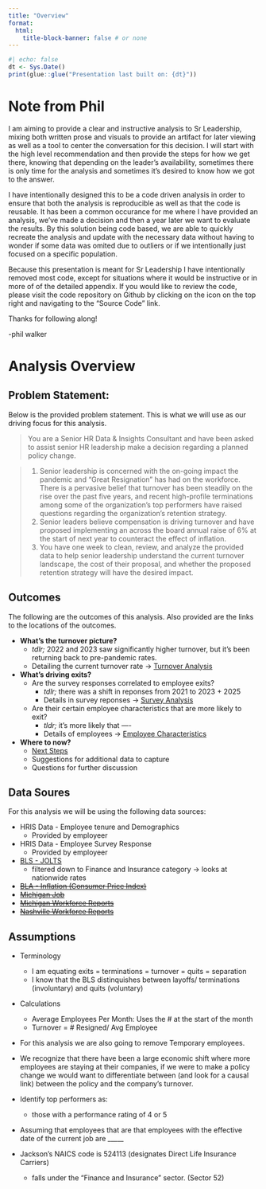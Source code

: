 ```yaml
---
title: "Overview"
format:
  html:
    title-block-banner: false # or none
---
```


```r
#| echo: false
dt <- Sys.Date()
print(glue::glue("Presentation last built on: {dt}"))
```

# Note from Phil

I am aiming to provide a clear and instructive analysis to Sr Leadership, mixing both written prose and visuals to provide an artifact for later viewing as well as a tool to center the conversation for this decision. I will start with the high level recommendation and then provide the steps for how we get there, knowing that depending on the leader's availability, sometimes there is only time for the analysis and sometimes it's desired to know how we got to the answer.

I have intentionally designed this to be a code driven analysis in order to ensure that both the analysis is reproducible as well as that the code is reusable. It has been a common occurance for me where I have provided an analysis, we've made a decision and then a year later we want to evaluate the results. By this solution being code based, we are able to quickly recreate the analysis and update with the necessary data without having to wonder if some data was omited due to outliers or if we intentionally just focused on a specific population.

Because this presentation is meant for Sr Leadership I have intentionally removed most code, except for situations where it would be instructive or in more of of the detailed appendix. If you would like to review the code, please visit the code repository on Github by clicking on the icon on the top right and navigating to the "Source Code" link.

Thanks for following along!

-phil walker

# Analysis Overview

::: panel-tabset
## Problem Statement:

Below is the provided problem statement. This is what we will use as our driving focus for this analysis.

> You are a Senior HR Data & Insights Consultant and have been asked to assist senior HR leadership make a decision regarding a planned policy change.

> 1.  Senior leadership is concerned with the on-going impact the pandemic and “Great Resignation” has had on the workforce. There is a pervasive belief that turnover has been steadily on the rise over the past five years, and recent high-profile terminations among some of the organization’s top performers have raised questions regarding the organization’s retention strategy.
> 2.  Senior leaders believe compensation is driving turnover and have proposed implementing an across the board annual raise of 6% at the start of next year to counteract the effect of inflation.
> 3.  You have one week to clean, review, and analyze the provided data to help senior leadership understand the current turnover landscape, the cost of their proposal, and whether the proposed retention strategy will have the desired impact.

## Outcomes

The following are the outcomes of this analysis. Also provided are the links to the locations of the outcomes.

-   **What's the turnover picture?**
    -   *tdlr;* 2022 and 2023 saw significantly higher turnover, but it's been returning back to pre-pandemic rates.
    -   Detailing the current turnover rate -\> [Turnover Analysis](turnover.qmd#exit-trend)
-   **What's driving exits?**
    -   Are the survey responses correlated to employee exits?
        -   *tdlr;* there was a shift in reponses from 2021 to 2023 + 2025
        -   Details in survey reponses -\> [Survey Analysis](survey.qmd#overall-response)
    -   Are their certain employee characteristics that are more likely to exit?
        -   *tldr;* it's more likely that ----
        -   Details of employees -\> [Employee Characteristics](employee-char.qmd#overall-response)
-   **Where to now?**
    -   [Next Steps](next-steps.qmd)
    -   Suggestions for additional data to capture
    -   Questions for further discussion

## Data Soures

For this analysis we will be using the following data sources:

-   HRIS Data - Employee tenure and Demographics
    -   Provided by employeer
-   HRIS Data - Employee Survey Response
    -   Provided by employeer
-   [BLS - JOLTS](https://www.bls.gov/jlt/)
    - filtered down to Finance and Insurance category -> looks at nationwide rates
-   [~~BLA - Inflation (Consumer Price Index)~~](https://www.bls.gov/cpi/)
-   [~~Michigan Job~~](https://www.milmi.org/)
-   [~~Michigan Workforce Reports~~](https://www.michigan.gov/mdcs/quick-links/workforcereports)
-   [~~Nashville Workforce Reports~~](https://www.bls.gov/eag/eag.tn_nashville_msa.htm)

## Assumptions

- Terminology
    * I am equating exits = terminations = turnover  = quits = separation
    * I know that the BLS distinquishes between layoffs/ terminations (involuntary) and quits (voluntary)

-   Calculations
    -   Average Employees Per Month: Uses the \# at the start of the month
    -   Turnover = \# Resigned/ Avg Employee

-   For this analysis we are also going to remove Temporary employees.

-   We recognize that there have been a large economic shift where more employees are staying at their companies, if we were to make a policy change we would want to differentiate between (and look for a causal link) between the policy and the company's turnover.

-   Identify top performers as:

    -   those with a performance rating of 4 or 5

-   Assuming that employees that are that employees with the effective date of the current job are \_\_\_\_\_

-   Jackson's NAICS code is 524113 (designates Direct Life Insurance Carriers)

    -   falls under the "Finance and Insurance" sector. (Sector 52)
:::